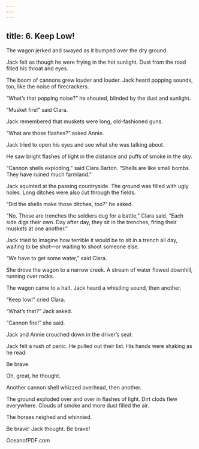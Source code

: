 ```yaml
---
---
---
```

title: 6. Keep Low!
---




The wagon jerked and swayed as it bumped over the dry ground.

Jack felt as though he were frying in the hot sunlight. Dust from the road filled his throat and eyes.

The boom of cannons grew louder and louder. Jack heard popping sounds, too, like the noise of firecrackers.

“What’s that popping noise?” he shouted, blinded by the dust and sunlight.

“Musket fire!” said Clara.

Jack remembered that muskets were long, old-fashioned guns.

“What are those flashes?” asked Annie.

Jack tried to open his eyes and see what she was talking about.

He saw bright flashes of light in the distance and puffs of smoke in the sky.



“Cannon shells exploding,” said Clara Barton. “Shells are like small bombs. They have ruined much farmland.”

Jack squinted at the passing countryside. The ground was filled with ugly holes. Long ditches were also cut through the fields.

“Did the shells make those ditches, too?” he asked.

“No. Those are trenches the soldiers dug for a battle,” Clara said. “Each side digs their own. Day after day, they sit in the trenches, firing their muskets at one another.”

Jack tried to imagine how terrible it would be to sit in a trench all day, waiting to be shot—or waiting to shoot someone else.

“We have to get some water,” said Clara.

She drove the wagon to a narrow creek. A stream of water flowed downhill, running over rocks.

The wagon came to a halt. Jack heard a whistling sound, then another.

“Keep low!” cried Clara.

“What’s that?” Jack asked.

“Cannon fire!” she said.

Jack and Annie crouched down in the driver’s seat.

Jack felt a rush of panic. He pulled out their list. His hands were shaking as he read:

Be brave.

Oh, great, he thought.

Another cannon shell whizzed overhead, then another.

The ground exploded over and over in flashes of light. Dirt clods flew everywhere. Clouds of smoke and more dust filled the air.

The horses neighed and whinnied.

Be brave! Jack thought. Be brave!

OceanofPDF.com